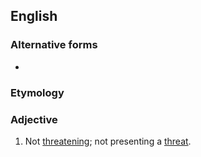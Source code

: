 {{also|non-threatening}}
==English==

===Alternative forms===
* {{l|en|non-threatening}}

===Etymology===
{{prefix|en|non|threatening}}

===Adjective===
{{en-adj}}

# Not [[threatening]]; not presenting a [[threat]].